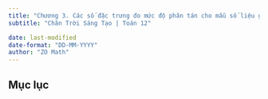 ---
title: "Chương 3. Các số đặc trưng đo mức độ phân tán cho mẫu số liệu ghép nhóm "
subtitle: "Chân Trời Sáng Tạo | Toán 12"

date: last-modified
date-format: "DD-MM-YYYY"
author: "ZO Math"
---

## Mục lục